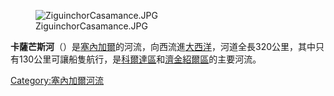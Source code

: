 {{coord|13.001826|-14.585963|display=title}}
[[File:ZiguinchorCasamance.JPG|thumb]]

'''卡薩芒斯河'''（{{lang-fr|'''Casamance Fleuve'''}}）是[[塞內加爾|塞內加爾]]的河流，向西流進[[大西洋|大西洋]]，河道全長320公里，其中只有130公里可讓船隻航行，是[[科爾達區|科爾達區]]和[[濟金紹爾區|濟金紹爾區]]的主要河流。
{{Senegal-geo-stub}}

{{DEFAULTSORT:Casamance}}
[[Category:塞內加爾河流|Category:塞內加爾河流]]